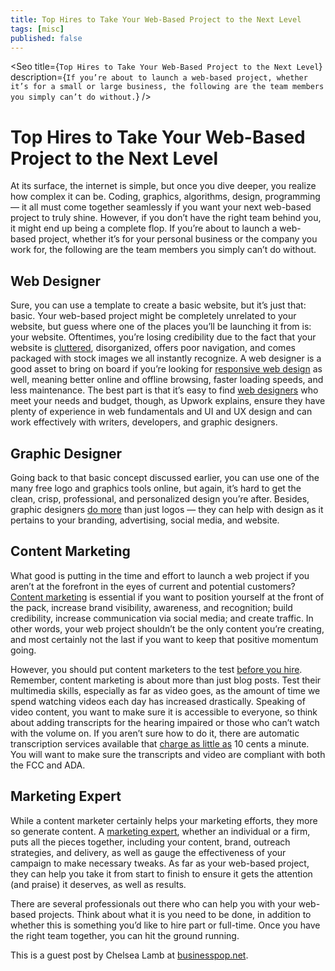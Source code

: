 ```yaml
---
title: Top Hires to Take Your Web-Based Project to the Next Level
tags: [misc]
published: false
---
```


<Seo
  title={`Top Hires to Take Your Web-Based Project to the Next Level`}
  description={`If you’re about to launch a web-based project, whether it’s for a small or large business, the following are the team members you simply can’t do without.`}
/>

# Top Hires to Take Your Web-Based Project to the Next Level

At its surface, the internet is simple, but once you dive deeper, you realize how complex it can be. Coding, graphics, algorithms, design, programming — it all must come together seamlessly if you want your next web-based project to truly shine. However, if you don’t have the right team behind you, it might end up being a complete flop. If you’re about to launch a web-based project, whether it’s for your personal business or the company you work for, the following are the team members you simply can’t do without.

## Web Designer

Sure, you can use a template to create a basic website, but it’s just that: basic. Your web-based project might be completely unrelated to your website, but guess where one of the places you’ll be launching it from is: your website. Oftentimes, you’re losing credibility due to the fact that your website is [cluttered](https://www.business.com/articles/7-website-design-mistakes-that-can-hurt-conversion/), disorganized, offers poor navigation, and comes packaged with stock images we all instantly recognize. A web designer is a good asset to bring on board if you’re looking for [responsive web design](https://www.keycdn.com/blog/benefits-of-responsive-web-design) as well, meaning better online and offline browsing, faster loading speeds, and less maintenance. The best part is that it’s easy to find [web designers](https://www.upwork.com/hire/web-designers/) who meet your needs and budget, though, as Upwork explains, ensure they have plenty of experience in web fundamentals and UI and UX design and can work effectively with writers, developers, and graphic designers.

## Graphic Designer

Going back to that basic concept discussed earlier, you can use one of the many free logo and graphics tools online, but again, it’s hard to get the clean, crisp, professional, and personalized design you’re after. Besides, graphic designers [do more](https://www.twine.fm/blog/what-can-a-graphic-designer-do-for-my-business/) than just logos — they can help with design as it pertains to your branding, advertising, social media, and website.

## Content Marketing

What good is putting in the time and effort to launch a web project if you aren’t at the forefront in the eyes of current and potential customers? [Content marketing](https://masterful-marketing.com/content-marketing-benefits-challenges-tips/) is essential if you want to position yourself at the front of the pack, increase brand visibility, awareness, and recognition; build credibility, increase communication via social media; and create traffic. In other words, your web project shouldn’t be the only content you’re creating, and most certainly not the last if you want to keep that positive momentum going.

However, you should put content marketers to the test [before you hire](https://contently.com/2017/04/26/content-marketing-hiring-golden-rules/). Remember, content marketing is about more than just blog posts. Test their multimedia skills, especially as far as video goes, as the amount of time we spend watching videos each day has increased drastically. Speaking of video content, you want to make sure it is accessible to everyone, so think about adding transcripts for the hearing impaired or those who can’t watch with the volume on. If you aren’t sure how to do it, there are automatic transcription services available that [charge as little as](https://www.rev.com/automated-transcription) 10 cents a minute. You will want to make sure the transcripts and video are compliant with both the FCC and ADA.

## Marketing Expert

While a content marketer certainly helps your marketing efforts, they more so generate content. A [marketing expert](https://www.business.com/articles/7-reasons-to-hire-marketing-experts/), whether an individual or a firm, puts all the pieces together, including your content, brand, outreach strategies, and delivery, as well as gauge the effectiveness of your campaign to make necessary tweaks. As far as your web-based project, they can help you take it from start to finish to ensure it gets the attention (and praise) it deserves, as well as results.

There are several professionals out there who can help you with your web-based projects. Think about what it is you need to be done, in addition to whether this is something you’d like to hire part or full-time. Once you have the right team together, you can hit the ground running.

This is a guest post by Chelsea Lamb at [businesspop.net](https://www.businesspop.net).
